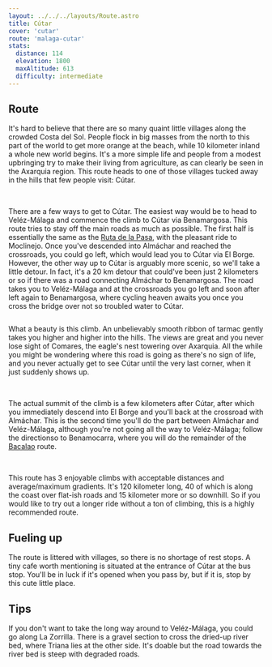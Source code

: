 ```yaml
---
layout: ../../../layouts/Route.astro
title: Cútar
cover: 'cutar'
route: 'malaga-cutar'
stats:
  distance: 114
  elevation: 1800
  maxAltitude: 613
  difficulty: intermediate
---
```


## Route

It's hard to believe that there are so many quaint little villages along the crowded Costa del Sol.
People flock in big masses from the north to this part of the world to get more orange at the beach, while 10 kilometer inland a whole new world begins.
It's a more simple life and people from a modest upbringing try to make their living from agriculture, as can clearly be seen in the Axarquia region. 
This route heads to one of those villages tucked away in the hills that few people visit: Cútar.

&nbsp;

There are a few ways to get to Cútar. The easiest way would be to head to Veléz-Málaga and commence the climb to Cútar via Benamargosa.
This route tries to stay off the main roads as much as possible. 
The first half is essentially the same as the [Ruta de la Pasa](/destinations/malaga/rutadelapasa), with the pleasant ride to Moclinejo.
Once you've descended into Almáchar and reached the crossroads, you could go left, which would lead you to Cútar via El Borge. 
However, the other way up to Cútar is arguably more scenic, so we'll take a little detour. 
In fact, it's a 20 km detour that could've been just 2 kilometers or so if there was a road connecting Almáchar to Benamargosa. 
The road takes you to Veléz-Málaga and at the crossroads you go left and soon after left again to Benamargosa, where cycling heaven awaits you once you cross the bridge over not so troubled water to Cútar.

<img
  src="/routes/cutar/climb.png"
  alt=""
  class="mt-4 mb-8"
  height={200}
  width={750}
/>

What a beauty is this climb. An unbelievably smooth ribbon of tarmac gently takes you higher and higher into the hills.
The views are great and you never lose sight of Comares, the eagle's nest towering over Axarquia.
All the while you might be wondering where this road is going as there's no sign of life, and you never actually get to see Cútar until the very last corner, when it just suddenly shows up.

&nbsp;

The actual summit of the climb is a few kilometers after Cútar, after which you immediately descend into El Borge and you'll back at the crossroad with Almáchar.
This is the second time you'll do the part between Almáchar and Veléz-Málaga, although you're not going all the way to Veléz-Málaga; follow the directionso to Benamocarra, where you will do the remainder of the [Bacalao](/destinations/malaga/bacalao) route.

&nbsp;

This route has 3 enjoyable climbs with acceptable distances and average/maximum gradients. 
It's 120 kilometer long, 40 of which is along the coast over flat-ish roads and 15 kilometer more or so downhill.
So if you would like to try out a longer ride without a ton of climbing, this is a highly recommended route.

## Fueling up

The route is littered with villages, so there is no shortage of rest stops. 
A tiny cafe worth mentioning is situated at the entrance of Cútar at the bus stop. 
You'll be in luck if it's opened when you pass by, but if it is, stop by this cute little place.

## Tips

If you don't want to take the long way around to Veléz-Málaga, you could go along La Zorrilla. 
There is a gravel section to cross the dried-up river bed, where Triana lies at the other side. 
It's doable but the road towards the river bed is steep with degraded roads.
